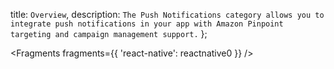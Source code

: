   title: `Overview`,
  description: `The Push Notifications category allows you to integrate push notifications in your app with Amazon Pinpoint targeting and campaign management support.`
};


<Fragments fragments={{ 'react-native': reactnative0 }} />
